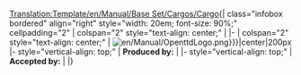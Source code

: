 <noinclude>[[Translation:Template/en/Manual/Base Set/Cargos/Cargo]]</noinclude>{| class="infobox bordered" align="right" style="width: 20em; font-size: 90%;" cellpadding="2"
| colspan="2" style="text-align: center;" | <strong>{{{name}}}</strong>
|-
| colspan="2" style="text-align: center;" | [[File:{{{image|en/Manual/OpenttdLogo.png}}}|center|200px]]
|- style="vertical-align: top;"
| <strong>Produced by:</strong>
| {{{produced}}}
|- style="vertical-align: top;"
| <strong>Accepted by:</strong>
| {{{accepted}}}
|}